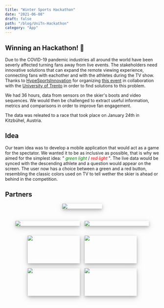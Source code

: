 ```yaml
---
title: "Winter Sports Hackathon"
date: "2021-06-08"
draft: false
path: "/blog/UniTn-Hackathon"
category: "App"
---
```


## Winning an Hackathon! 🥳

Due to the COVID-19 pandemic industries all around the world have been severly affected turning fans away from live events. The stakeholders need innovative solutions that can expand the remote viewing experience, connecting fans with eachother and with the athletes during the TV show.
Thanks to [HypeSportsInnovation](https://www.hypesportsinnovation.com) for organizing [this event](https://www.hypesportsinnovation.com/HYPE-UniTrento-2021-Wintersports-Hackathon) in collaboration with the [University of Trento](https://www.unitn.it/en) in order to find solutions to this problem.

We had 36 hours, data from sensors on the skier's boots and video sequences. We would
then be challenged to extract useful information, metrics and comparisons in order
to improve fan engagement.

The data was releated to a race that took place on January 24th in Kitzbühel, Austria.

## Idea

Our team idea was to develop a mobile application that would act as a game for the spectator.
We wanted it to be as inclusive as possible, that is why we aimed for the simplest idea: "<span style="color:green"> _green light_ </span> / <span style="color:red"> _red light_ </span>". The live data would be synced with the descending athlete and a question would appear on the screen. The user now has a choice between a green and a red button, resembling the classic colors used on TV to tell wether the skier is ahead or behind in the competition.

## Partners

<div style="display: flex; justify-content: center; flex-flow: wrap; margin-bottom : 1.5rem;">
  <div style="width: 130px; margin: 0 0.5rem; margin-bottom : 1rem; box-shadow: 0 4px 8px 0 rgba(0, 0, 0, 0.2), 0 6px 20px 0 rgba(0, 0, 0, 0.19);">
    <img style="display: inline-block;" src="../images/hackathon/fis.png" />
  </div>
</div>

<div style="display: flex; justify-content: center; flex-flow: wrap; margin-bottom : 1rem;">
  <div style="width: 210px; margin: 0 0.5rem; margin-bottom : 1rem; box-shadow: 0 4px 8px 0 rgba(0, 0, 0, 0.2), 0 6px 20px 0 rgba(0, 0, 0, 0.19);">
    <img style="display: inline-block;" src="../images/hackathon/swiss.png" />
  </div>
  <div style="width: 210px; margin: 0 0.5rem; margin-bottom : 1rem; box-shadow: 0 4px 8px 0 rgba(0, 0, 0, 0.2), 0 6px 20px 0 rgba(0, 0, 0, 0.19);">
    <img style="display: inline-block;" src="../images/hackathon/ebu.png" />
  </div>
</div>

<div style="display: flex; justify-content: center; flex-flow: wrap; margin-bottom : 1.5rem;">
  <div style="width: 170px; height: 90px; margin: 0 0.5rem; margin-bottom : 1rem; box-shadow: 0 4px 8px 0 rgba(0, 0, 0, 0.2), 0 6px 20px 0 rgba(0, 0, 0, 0.19);">
    <img style="display: inline-block;" src="../images/hackathon/unitn.png" />
  </div>
  <div style="width: 170px; height: 90px; margin: 0 0.5rem; margin-bottom : 1rem; box-shadow: 0 4px 8px 0 rgba(0, 0, 0, 0.2), 0 6px 20px 0 rgba(0, 0, 0, 0.19);">
    <img style="display: inline-block;" src="../images/hackathon/hype.png" />
  </div>
  <div style="width: 170px; height: 90px; margin: 0 0.5rem; margin-bottom : 1rem; box-shadow: 0 4px 8px 0 rgba(0, 0, 0, 0.2), 0 6px 20px 0 rgba(0, 0, 0, 0.19);">
    <img
      style="display: inline-block;"
      src="../images/hackathon/trentino.png"
    />
  </div>
  <div style="width: 170px; height: 90px; margin: 0 0.5rem; margin-bottom : 1rem; box-shadow: 0 4px 8px 0 rgba(0, 0, 0, 0.2), 0 6px 20px 0 rgba(0, 0, 0, 0.19);">
    <img
      style="display: inline-block;"
      src="../images/hackathon/province.png"
    />
  </div>
</div>
